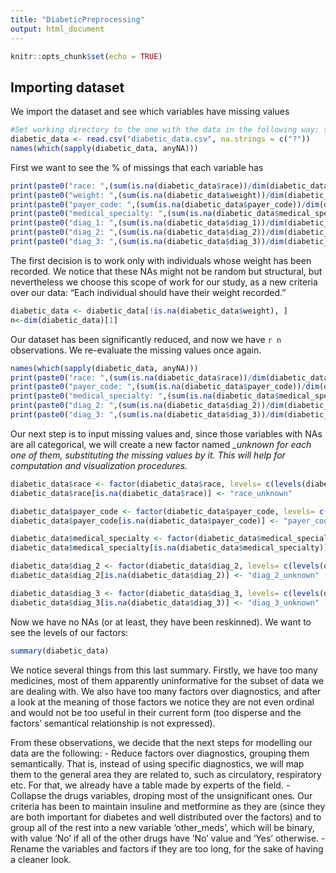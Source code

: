 ```yaml
---
title: "DiabeticPreprocessing"
output: html_document
---
```


```r
knitr::opts_chunk$set(echo = TRUE)
```

## Importing dataset

We import the dataset and see which variables have missing values
```r
#Set working directory to the one with the data in the following way: setwd("YOUR/PATH")  //NOTICE ORIENTATION OF BAR
diabetic_data <- read.csv("diabetic_data.csv", na.strings = c("?"))
names(which(sapply(diabetic_data, anyNA)))
```

First we want to see the % of missings that each variable has

```r
print(paste0("race: ",(sum(is.na(diabetic_data$race))/dim(diabetic_data)[1])*100))
print(paste0("weight: ",(sum(is.na(diabetic_data$weight))/dim(diabetic_data)[1])*100))
print(paste0("payer_code: ",(sum(is.na(diabetic_data$payer_code))/dim(diabetic_data)[1])*100))
print(paste0("medical_specialty: ",(sum(is.na(diabetic_data$medical_specialty))/dim(diabetic_data)[1])*100))
print(paste0("diag_1: ",(sum(is.na(diabetic_data$diag_1))/dim(diabetic_data)[1])*100))
print(paste0("diag_2: ",(sum(is.na(diabetic_data$diag_2))/dim(diabetic_data)[1])*100))
print(paste0("diag_3: ",(sum(is.na(diabetic_data$diag_3))/dim(diabetic_data)[1])*100))
```

The first decision is to work only with individuals whose weight has been recorded. We notice that these NAs might not be random but structural, but nevertheless we choose this scope of work for our study, as a new criteria over our data: "Each individual should have their weight recorded."
```r
diabetic_data <- diabetic_data[!is.na(diabetic_data$weight), ]
n<-dim(diabetic_data)[1]
```

Our dataset has been significantly reduced, and now we have `r n` observations. We re-evaluate the missing values once again.
```r
names(which(sapply(diabetic_data, anyNA)))
print(paste0("race: ",(sum(is.na(diabetic_data$race))/dim(diabetic_data)[1])*100))
print(paste0("payer_code: ",(sum(is.na(diabetic_data$payer_code))/dim(diabetic_data)[1])*100))
print(paste0("medical_specialty: ",(sum(is.na(diabetic_data$medical_specialty))/dim(diabetic_data)[1])*100))
print(paste0("diag_2: ",(sum(is.na(diabetic_data$diag_2))/dim(diabetic_data)[1])*100))
print(paste0("diag_3: ",(sum(is.na(diabetic_data$diag_3))/dim(diabetic_data)[1])*100))
```

Our next step is to input missing values and, since those variables with NAs are all categorical, we will create a new factor named <var>_unknown for each one of them, substituting the missing values by it. This will help for computation and visualization procedures.

```r
diabetic_data$race <- factor(diabetic_data$race, levels= c(levels(diabetic_data$race),"race_unknown"))
diabetic_data$race[is.na(diabetic_data$race)] <- "race_unknown"

diabetic_data$payer_code <- factor(diabetic_data$payer_code, levels= c(levels(diabetic_data$payer_code),"payer_code_unknown"))
diabetic_data$payer_code[is.na(diabetic_data$payer_code)] <- "payer_code_unknown"

diabetic_data$medical_specialty <- factor(diabetic_data$medical_specialty, levels= c(levels(diabetic_data$medical_specialty),"medical_specialty_unknown"))
diabetic_data$medical_specialty[is.na(diabetic_data$medical_specialty)] <- "medical_specialty_unknown"

diabetic_data$diag_2 <- factor(diabetic_data$diag_2, levels= c(levels(diabetic_data$diag_2),"diag_2_unknown"))
diabetic_data$diag_2[is.na(diabetic_data$diag_2)] <- "diag_2_unknown"

diabetic_data$diag_3 <- factor(diabetic_data$diag_3, levels= c(levels(diabetic_data$diag_3),"diag_3_unknown"))
diabetic_data$diag_3[is.na(diabetic_data$diag_3)] <- "diag_3_unknown"
```

Now we have no NAs (or at least, they have been reskinned). We want to see the levels of our factors:

```r
summary(diabetic_data)
```

We notice several things from this last summary. Firstly, we have too many medicines, most of them apparently uninformative for the subset of data we are dealing with. We also have too many factors over diagnostics, and after a look at the meaning of those factors we notice they are not even ordinal and would not be too useful in their current form (too disperse and the factors' semantical relationship is not expressed).

From these observations, we decide that the next steps for modelling our data are the following:
  - Reduce factors over diagnostics, grouping them semantically. That is, instead of using specific diagnostics, we will map them to the general area they are related to, such as circulatory, respiratory etc. For that, we already have a table made by experts of the field.
  - Collapse the drugs variables, droping most of the unsignificant ones. Our criteria has been to maintain insuline and metformine as they are (since they are both important for diabetes and well distributed over the factors) and to group all of the rest into a new variable 'other_meds', which will be binary, with value 'No' if all of the other drugs have 'No' value and 'Yes' otherwise.
  - Rename the variables and factors if they are too long, for the sake of having a cleaner look.


